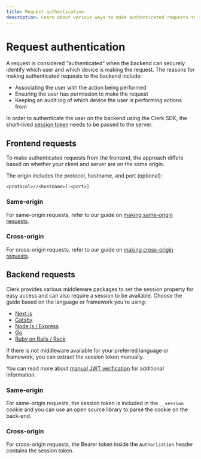 ```yaml
---
title: Request authentication
description: Learn about various ways to make authenticated requests to the backend using the Clerk SDK.
---
```


# Request authentication

A request is considered “authenticated” when the backend can securely identify which user and which device is making the request. The reasons for making authenticated requests to the backend include:

- Associating the user with the action being performed
- Ensuring the user has permission to make the request
- Keeping an audit log of which device the user is performing actions from

In order to authenticate the user on the backend using the Clerk SDK, the short-lived [session token](/docs/backend-requests/resources/session-tokens) needs to be passed to the server.

## Frontend requests

To make authenticated requests from the frontend, the approach differs based on whether your client and server are on the same origin. 

The origin includes the protocol, hostname, and port (optional):

`<protocol>//<hostname>[:<port>]`

### Same-origin

For same-origin requests, refer to our guide on [making same-origin requests](/docs/backend-requests/making/same-origin).

### Cross-origin

For cross-origin requests, refer to our guide on [making cross-origin requests](/docs/backend-requests/making/cross-origin).

## Backend requests

Clerk provides various middleware packages to set the session property for easy access and can also require a session to be available. Choose the guide based on the language or framework you're using:

- [Next.js](/docs/references/nextjs/auth-middleware)
- [Gatsby](/docs/request-authentication/gatsby)
- [Node.js / Express](/docs/request-authentication/nodejs-express)
- [Go](/docs/request-authentication/go)
- [Ruby on Rails / Rack](/docs/backend-requests/handling/ruby-rails)

If there is not middleware available for your preferred language or framework, you can extract the session token manually.

You can read more about [manual JWT verification](/docs/backend-requests/handling/manual-jwt) for additional information.

### Same-origin

For same-origin requests, the session token is included in the `__session` cookie and you can use an open source library to parse the cookie on the back-end. 

### Cross-origin

For cross-origin requests, the Bearer token inside the `Authorization` header contains the session token.

